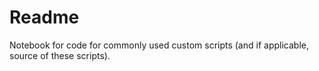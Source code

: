 # Readme

Notebook for code for commonly used custom scripts (and if applicable, source of these scripts).

